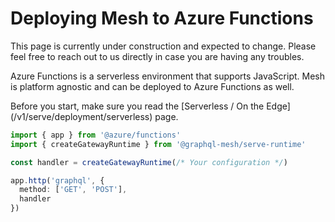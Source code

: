 
# Deploying Mesh to Azure Functions

<Callout>
  This page is currently under construction and expected to change. Please feel free to reach out to
  us directly in case you are having any troubles.
</Callout>

Azure Functions is a serverless environment that supports JavaScript. Mesh is platform agnostic and
can be deployed to Azure Functions as well.

<Callout>
  Before you start, make sure you read the [Serverless / On the
  Edge](/v1/serve/deployment/serverless) page.
</Callout>

```ts
import { app } from '@azure/functions'
import { createGatewayRuntime } from '@graphql-mesh/serve-runtime'

const handler = createGatewayRuntime(/* Your configuration */)

app.http('graphql', {
  method: ['GET', 'POST'],
  handler
})
```
